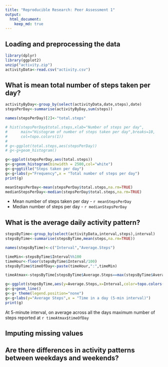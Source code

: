 ```yaml
---
title: "Reproducible Research: Peer Assessment 1"
output: 
  html_document:
    keep_md: true
---
```



## Loading and preprocessing the data
```r
library(dplyr)
library(ggplot2)
unzip("activity.zip")
activityData<-read.csv("activity.csv")
```


## What is mean total number of steps taken per day?
```r
activityByDay<-group_by(select(activityData,date,steps),date)
stepsPerDay<-summarise(activityByDay,sum(steps))

names(stepsPerDay)[2]<-"total.steps"

# hist(stepsPerDay$total.steps,xlab="Number of steps per day",
#      main="Histogram of number of steps taken per day",breaks=10,
#      col=topo.colors(1))
# 
# g<-ggplot(total.steps,aes(stepsPerDay))
# g<-g+geom_histogram()

g<-ggplot(stepsPerDay,aes(total.steps))
g<-g+geom_histogram(binwidth = 2500,col="white")
g<-g+ggtitle("Steps taken per day")
g<-g+labs(y="Frequency",x = "Total number of steps per day")
print(g)

meanStepsPerDay<-mean(stepsPerDay$total.steps,na.rm=TRUE)
medianStepsPerDay<-median(stepsPerDay$total.steps,na.rm=TRUE)


```

* Mean number of steps taken per day - ```r meanStepsPerDay ```
* Median number of steps per day - ```r medianStepsPerDay```


## What is the average daily activity pattern?

```r

stepsByTime<-group_by(select(activityData,interval,steps),interval)
stepsByTime<-summarise(stepsByTime,mean(steps,na.rm=TRUE))

names(stepsByTime)<-c("Interval","Average.Steps")

timeMin<-stepsByTime$Interval%%100
timeHour<-floor(stepsByTime$Interval/100)
stepsByTime$timeOfDay<-paste(timeHour,":",timeMin)

timeAtmax<-stepsByTime[stepsByTime$Average.Steps==max(stepsByTime$Average.Steps),]

g<-ggplot(stepsByTime,aes(y=Average.Steps,x=Interval,color=topo.colors(1)))
g<-g+geom_line()
g<-g+ theme(legend.position="none")
g<-g+labs(y="Average Steps",x = "Time in a day (5-min interval)")
print(g)

```

At 5-minute interval, on average across all the days maximum number of steps 
reported at ```r timeAtmax$timeOfDay```

## Imputing missing values



## Are there differences in activity patterns between weekdays and weekends?
